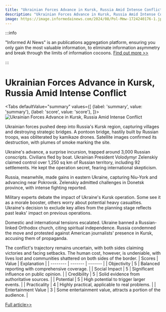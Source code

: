 ```yaml
---
title: "Ukrainian Forces Advance in Kursk, Russia Amid Intense Conflict"
description: "Ukrainian Forces Advance in Kursk, Russia Amid Intense Conflict"
image: https://image.informedainews.com/2024/08/Pol-Mmw-1724240176-1.jpg
---
```



:::info

"Informed AI News" is an publications aggregation platform, ensuring you only gain the most valuable information, to eliminate information asymmetry and break through the limits of information cocoons.  [Find out more >>](/)

:::

# Ukrainian Forces Advance in Kursk, Russia Amid Intense Conflict


<Tabs
	defaultValue="summary"
	values={[
	{label: 'summary', value: 'summary'},
	{label: 'score', value: 'score'},
]}>
<TabItem value="summary">
<img
  src="https://image.informedainews.com/2024/08/Pol-Mmw-1724240176-1.jpg"
  alt="Ukrainian Forces Advance in Kursk, Russia Amid Intense Conflict"
/>



Ukrainian forces pushed deep into Russia's Kursk region, capturing villages and destroying strategic bridges. A pontoon bridge, hastily built by Russian troops, was obliterated by kamikaze drones. Satellite images confirmed its destruction, with plumes of smoke marking the site.

Ukraine's advance, a surprise incursion, trapped around 3,000 Russian conscripts. Civilians fled by boat. Ukrainian President Volodymyr Zelenskiy claimed control over 1,250 sq km of Russian territory, including 92 settlements. He kept the operation secret, fearing international skepticism.

Russia, meanwhile, made gains in eastern Ukraine, capturing Niu-York and advancing near Pokrovsk. Zelenskiy admitted challenges in Donetsk province, with intense fighting reported.

Military experts debate the impact of Ukraine's Kursk operation. Some see it as a morale booster, others worry about potential heavy casualties. Ukraine's decision to exclude key allies from the planning stage reflects past leaks' impact on previous operations.

Domestic and international tensions escalated. Ukraine banned a Russian-linked Orthodox church, citing spiritual independence. Russia condemned the move and protested against American journalists' presence in Kursk, accusing them of propaganda.

The conflict's trajectory remains uncertain, with both sides claiming victories and facing setbacks. The human cost, however, is undeniable, with lives lost and communities shattered on both sides of the border.
</TabItem>
<TabItem value="score">
	| Scores     | Value   | Explanation |
	| -------- | ------- | ------- |
	| Objectivity  | 5    | Balanced reporting with comprehensive coverage.    |
	| Social Impact | 5     | Significant influence on public opinion.    |
	| Credibility    | 5    | Solid evidence from authoritative sources.    |
	| Potential    | 5    | High potential to trigger larger events.    |
	| Practicality    | 4    | Highly practical, applicable to real problems.    |
	| Entertainment Value    | 3    | Some entertainment value, attracts a portion of the audience.    |
</TabItem>
</Tabs>

[Full article>>](https://www.theguardian.com/world/article/2024/aug/20/fierce-fighting-russia-ukrainian-forces-attempt-seize-more-territory)
